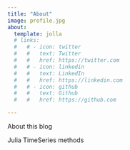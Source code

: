 ```yaml
---
title: "About"
image: profile.jpg
about:
  template: jolla
  # links:
  #   # - icon: twitter
  #   #   text: Twitter
  #   #   href: https://twitter.com
  #   # - icon: linkedin
  #   #   text: LinkedIn
  #   #   href: https://linkedin.com
  #   # - icon: github
  #   #   text: Github
  #   #   href: https://github.com

---
```


About this blog

Julia TimeSeries  methods  

